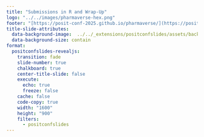 ```yaml
---
title: "Submissions in R and Wrap-Up"
logo: "../../images/pharmaverse-hex.png"
footer: "[https://posit-conf-2025.github.io/pharmaverse/](https://posit-conf-2025.github.io/pharmaverse/)" 
title-slide-attributes: 
  data-background-image:  ../../_extensions/positconfslides/assets/backgrounds/title-slide-teal.svg
  data-background-size: contain
format:
  positconfslides-revealjs: 
    transition: fade
    slide-number: true
    chalkboard: true
    center-title-slide: false
    execute:
      echo: true
      freeze: false
    cache: false
    code-copy: true
    width: "1600"
    height: "900"
    filters:
      - positconfslides
---
```


